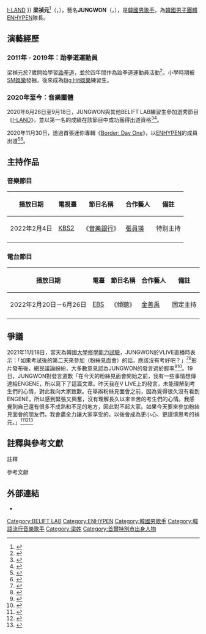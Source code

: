 {{藝人
| 姓名 = 梁禎元
| 類型 = 男歌手
| 圖片 =
| 本名 = 梁禎元
| 外文名 = 양정원
| 羅馬拼音 = Yang Jung Won
| 暱稱 = Sheep Garden<ref group="註">「梁（=Sheep）禎元（=Garden）」（[https://www.youtube.com/watch?v=y1GvqYjOin0  글로벌 투표 PR 영상 l 양정원 (JUNGWON) 200918 EP.12] {{Wayback|url=https://www.youtube.com/watch?v=y1GvqYjOin0 |date=20210710092031 }}）</ref>
| 國籍 = {{KOR}}
| 出生日期 = {{Birth date and age|2004|02|09}}
| 出生地點 = {{KOR}}[[首爾特別市|首爾特別市]]
| 職業 = [[歌手|歌手]]
| 語言 = 韓語
| 教育程度 = 南崗高中（曾讀）<br/>[[翰林演藝藝術高等學校|翰林演藝藝術高等學校]] 實用音樂科（在學）
| 出道地點 = {{KOR}}[[首爾特別市|首爾特別市]]
| 出道日期 = 2020年11月30日
| 出道作 = 《[[Border:_Day_One|Border: Day One]]》
| 活躍年代 = 2020年至今
| 經紀公司 = [[BELIFT_LAB|BELIFT LAB]]
| 相關團體 = [[ENHYPEN|ENHYPEN]]{{·}}[[I-land|I-LAND]]
}}
{{Korean
|title  = JUNGWON
|hangul = {{linktext|양|정|원}}
|hanja  = {{linktext|梁|禎|元}}
|hangulstage = {{linktext|정|원}}
}}
'''梁禎元'''<ref>{{cite web|title=HELLO ENGENE（JUNGWON漢字正名）|url=https://m.weibo.cn/status/4565772287873461|date=2020-10-30|publisher=ENHYPEN新浪微博|accessdate=2020-10-30|archive-date=2020-11-01|archive-url=https://web.archive.org/web/20201101131000/https://m.weibo.cn/status/4565772287873461|dead-url=no}}</ref>（{{kor|k='''양정원'''|rm=Yang Jung Won}}，{{bd|2004年|2月9日|catIdx=JUNGWON}}），藝名'''JUNGWON'''（{{kor|k='''정원'''}}，{{jpn|j='''ジョンウォン'''}}），是[[韓國|韓國]][[男歌手|男歌手]]，為[[韓國|韓國]][[男子團體|男子團體]][[ENHYPEN|ENHYPEN]]隊長。

== 演藝經歷==
=== 2011年 - 2019年：跆拳道運動員 ===
梁禎元於7歲開始學習[[跆拳道|跆拳道]]，並於四年間作為跆拳道運動員活動<ref>{{cite web|title=Everything You Need To Know About ENHYPEN|url=https://www.cosmo.ph/entertainment/everything-you-need-to-know-about-enhypen-a882-20211031-lfrm|date=2021-10-31|publisher=COSMOPOLITAN|language=en|access-date=2021-11-18|archive-date=2021-11-18|archive-url=https://web.archive.org/web/20211118054906/https://www.cosmo.ph/entertainment/everything-you-need-to-know-about-enhypen-a882-20211031-lfrm|dead-url=no}}</ref>。小學時期被[[SM娛樂|SM娛樂]]發掘，後來成為[[Big_Hit娛樂|Big Hit娛樂]]練習生。

=== 2020年至今：音樂團體 ===
{{For|JUNGWON的團體活動|ENHYPEN#發展歷程}}
2020年6月26日至9月18日，JUNGWON與其他BELIFT LAB練習生參加選秀節目《[[I-land|I-LAND]]》，並以第一名的成績在該節目中成功獲得出道資格<ref>{{cite web|title='아이랜드' 최종 7인, 'ENHYPEN'으로 연내 데뷔 확정…"응원에 보답할 것"|url=https://n.news.naver.com/entertain/article/076/0003632732|date=2020-09-19|publisher=Naver|language=ko|accessdate=2020-10-03|archive-date=2020-10-31|archive-url=https://web.archive.org/web/20201031230746/https://n.news.naver.com/entertain/article/076/0003632732|dead-url=no}}</ref><ref>{{cite web|title=ENHYPEN Members Talk “I-Land” Experience and Upcoming Debut|url=https://www.teenvogue.com/story/enhypen-members-talk-i-land-experience-upcoming-debut|date=2020-09-30|publisher=teenVOGHE|language=en|accessdate=2020-10-03|archive-date=2020-11-03|archive-url=https://web.archive.org/web/20201103193146/https://www.teenvogue.com/story/enhypen-members-talk-i-land-experience-upcoming-debut|dead-url=no}}</ref>。

2020年11月30日，透過首張迷你專輯《[[Border:_Day_One|Border: Day One]]》，以[[ENHYPEN|ENHYPEN]]的成員出道<ref>{{cite web|title=엔하이픈, 11월 30일 데뷔 확정…초대형 보이 그룹 온다|url=https://n.news.naver.com/entertain/article/312/0000461115|date=2020-10-28|publisher=tenasia|language=ko|accessdate=2020-11-06|archive-date=2020-11-27|archive-url=https://web.archive.org/web/20201127230326/https://n.news.naver.com/entertain/article/312/0000461115|dead-url=no}}</ref><ref>{{cite web|title=Who are Enhypen? New K-pop group from BTS label Big Hit will release their first music this month|url=https://www.scmp.com/lifestyle/k-pop/news/article/3109034/who-are-enhypen-new-k-pop-group-bts-label-big-hit-will-release|date=2020-11-09|publisher=South China Morning Post|language=en|accessdate=2020-11-28|archive-date=2020-11-15|archive-url=https://web.archive.org/web/20201115152038/https://www.scmp.com/lifestyle/k-pop/news/article/3109034/who-are-enhypen-new-k-pop-group-bts-label-big-hit-will-release|dead-url=no}}</ref>。

== 主持作品 ==
=== 音樂節目 ===
{| class="wikitable"
!播放日期 || 電視臺 || 節目名稱 || 合作藝人 || 備註
|-
| 2022年2月4日 || [[KBS2|KBS2]] || 《[[音樂銀行|音樂銀行]]》 || [[張員瑛|張員瑛]] || 特别主持
|-
|}

=== 電台節目 ===
{| class="wikitable"
!播放日期 || 電臺 || 節目名稱 || 合作藝人 || 備註
|-
| 2022年2月20日－6月26日 || [[韓國教育廣播公司|EBS]] || 《傾聽》 || [[金善禹|金善禹]] || 固定主持
|-
|}

== 爭議 ==
2021年11月18日，當天為韓國[[大學修學能力試驗|大學修學能力試驗]]，JUNGWON於VLIVE直播時表示：「如果考試後的第二天來參加（粉絲見面會）的話，應該沒有考好吧？」<ref>{{cite web|title=BTS未成年師弟「離譜失言」 隊友嚇傻狂救場|url=https://ent.ltn.com.tw/news/breakingnews/3741918|date=2021-11-19|publisher=自由時報|access-date=2021-11-19|archive-date=2021-11-29|archive-url=https://web.archive.org/web/20211129023921/https://ent.ltn.com.tw/news/breakingnews/3741918|dead-url=no}}</ref><ref>{{cite web|title=ENHYPEN ジョンウォン、生配信での発言が議論に…指摘うけ謝罪「受験生に配慮できなかった」|url=https://news.kstyle.com/article.ksn?articleNo=2181136|date=2021-11-19|publisher=kstyle|access-date=2021-11-19|archive-date=2021-11-19|archive-url=https://web.archive.org/web/20211119101237/https://news.kstyle.com/article.ksn?articleNo=2181136|dead-url=no}}</ref>影片發布後，網民議論紛紛，大多數意見認為JUNGWON的發言過於輕率<ref>{{cite web|title=엔하이픈 정원, 팬심 왜곡하고 쏟아낸 '수능 막말' 논란|url=https://news.jtbc.joins.com/article/article.aspx?news_id=NB12034244|date=2021-11-19|publisher=JTBC|access-date=2021-11-19|archive-date=2021-11-19|archive-url=https://web.archive.org/web/20211119102010/https://news.jtbc.joins.com/article/article.aspx?news_id=NB12034244|dead-url=no}}</ref><ref>{{cite web|title="팬미팅 오는 팬, 수능 못봤을듯"…엔하이픈 정원, 초심잃은 수능막말 논란|url=https://n.news.naver.com/entertain/article/076/0003804277|date=2021-11-19|publisher=sportschosun|access-date=2021-11-19|archive-date=2021-11-19|archive-url=https://web.archive.org/web/20211119101241/https://n.news.naver.com/entertain/article/076/0003804277|dead-url=no}}</ref>。19日，JUNGWON對發言道歉「在今天的粉絲見面會開始之前，我有一些事情想傳達給ENGENE，所以寫下了這篇文章。昨天我在V LIVE上的發言，未能理解到考生們的心情，對此我向大家致歉。在舉辦粉絲見面會之前，因為覺得很久沒有看到ENGENE，所以感到緊張又興奮，沒有理解長久以來辛苦的考生們的心情。我感覺到自己還有很多不成熟和不足的地方，因此對不起大家。如果今天要來參加粉絲見面會的朋友們，我會盡全力讓大家享受的。以後會成為更小心、更謹慎思考的禎元。」<ref>{{cite web|title=엔하이픈 정원, 수능 막말 사과 "수험생 마음 못 헤아려"|url=https://n.news.naver.com/entertain/article/052/0001667195|date=2021-11-19|publisher=YTN|access-date=2021-11-19|archive-date=2021-11-19|archive-url=https://web.archive.org/web/20211119101235/https://n.news.naver.com/entertain/article/052/0001667195|dead-url=no}}</ref><ref>{{cite web|title=엔하이픈 정원 ‘수능막말’ 결국 사과 “들떠있었다”|url=https://n.news.naver.com/entertain/article/144/0000775672|date=2021-11-19|publisher=sportskhan|access-date=2021-11-19|archive-date=2021-12-13|archive-url=https://web.archive.org/web/20211213234747/https://n.news.naver.com/entertain/article/144/0000775672|dead-url=no}}</ref><ref>{{cite web|title=受験に関する発言が炎上…ENHYPENのジョンウォンが公式謝罪。「まだ未熟で至らないことを痛感」|url=https://sportsseoulweb.jp/star_topic/id=39049|date=2021-11-19|publisher=sportsseoulweb|access-date=2021-11-19|archive-date=2021-11-19|archive-url=https://web.archive.org/web/20211119102210/https://sportsseoulweb.jp/star_topic/id=39049|dead-url=no}}</ref>

==註釋與參考文獻==
;註釋
{{Reflist|group="註"}}
;參考文獻
{{reflist|2}}

==外部連結==
* {{official website|beliftlab.com/kor/belift}}{{ko}}{{en}}{{ja}}
{{ENHYPEN}}
{{BELIFT LAB}}
[[Category:BELIFT_LAB|Category:BELIFT LAB]]
[[Category:ENHYPEN|Category:ENHYPEN]]
[[Category:韓國男歌手|Category:韓國男歌手]]
[[Category:韓語流行音樂歌手|Category:韓語流行音樂歌手]]
[[Category:梁姓|Category:梁姓]]
[[Category:首爾特別市出身人物|Category:首爾特別市出身人物]]